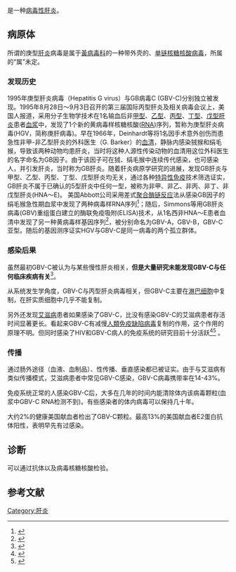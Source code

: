{{dead end|time=2016-04-04T14:58:16+00:00}}
{{lead section|time=2016-04-04T14:58:16+00:00}}
{{NoteTA
|T=zh-cn:庚型肝炎;zh-tw:G型肝炎;zh-hk:庚型肝炎;
|1=zh-cn:甲型;zh-tw:A型;zh-hk:甲型;
|2=zh-cn:症状; zh-tw:徵狀; zh-hk:徵狀;
|3=zh-cn:乙型; zh-tw:B型; zh-hk:乙型;
|4=zh-cn:丙型; zh-tw:C型; zh-hk:丙型;
|5=zh-cn:丁型; zh-tw:D型; zh-hk:丁型;
|6=zh-cn:戊型; zh-tw:E型; zh-hk:戊型;
|7=zh-cn:己型; zh-tw:F型; zh-hk:己型;
|8=zh-cn:庚型; zh-tw:G型; zh-hk:庚型;
|9=zh-cn:GB肝炎; zh-tw:GB肝炎; zh-hk:GB肝炎;
}}
{{medical}}
{{地区用词3
|zh-tw='''G型肝炎'''
|zh-cn='''庚型肝炎'''
|equiv-sg=cn
|equiv-hk=cn
|equiv-mo=cn
|as=译作
|start=，
|end=，
}}是一种[[病毒性肝炎|病毒性肝炎]]。

==病原体==
所谓的庚型[[肝炎|肝炎]]病毒是属于[[黃病毒科|黃病毒科]]的一种带外壳的、[[单链核糖核酸病毒|单链核糖核酸病毒]]，所属的“属”未定。

===发现历史===
1995年庚型肝炎病毒（Hepatitis G virus）与GB病毒C (GBV-C)分别独立被发现。1995年8月28日～9月3日召开的第三届国际丙型肝炎及相关病毒会议上，美国人报道，采用分子生物学技术在1名输血后非[[甲型肝炎|甲型]]、[[乙型肝炎|乙型]]、[[丙型肝炎|丙型]]、[[丁型肝炎|丁型]]、[[戊型肝炎|戊型肝炎]]患者[[血浆|血浆]]中，发现了1个新的黄病毒样核糖核酸([[核糖核酸|RNA]])序列，暂称为庚型肝炎病毒(HGV，简称庚肝病毒)。早在1966年，Deinhardt等将1名因手术意外创伤而患急性非甲-非乙型肝炎的外科医生（G. Barker）的[[血清|血清]]，静脉内感染狨猴和绢毛猴，导致该两种动物均患肝炎，当时将这种人源性传染动物的血清用这位外科医生的名字命名为GB因子。由于该因子可在狨、绢毛猴中连续传代感染，也可感染人，并引发肝炎，当时称为GB肝炎。随着肝炎病原学研究的进展，发现GB肝炎与甲型、乙型、丙型、丁型、戊型肝炎均无关，通过各种[[特异性免疫|特异性免疫]]技术筛选证实，GB肝炎不属于已确认的5型肝炎中任何一型，被称为非甲、非乙、非丙、非丁、非戊型肝炎(HNA～E)。 美国Abbott公司采用差式[[聚合酶链式反应|聚合酶链反应]]法从感染GB因子的绢毛猴急性期血浆中发现了两种病毒样RNA序列<ref name="pmid7724574">{{cite journal  |vauthors=Simons JN, Pilot-Matias TJ, Leary TP, etal |title=Identification of two flavivirus-like genomes in the GB hepatitis agent |journal=Proc. Natl. Acad. Sci. USA |volume=92 |issue=8 |pages=3401–5 |date=1995年4月 |pmid=7724574 |pmc=42174 |doi= 10.1073/pnas.92.8.3401|bibcode=1995PNAS...92.3401S }}</ref>；随后，Simmons等用GB肝炎病毒(GBV)重组蛋白建立的酶联免疫吸附(ELISA)技术，从1名西非HNA～E患者血清中发现了另一种黄病毒样基因序列<ref name="pmid7585124">{{cite journal  |vauthors=Simons JN, Leary TP, Dawson GJ, etal |title=Isolation of Novel Virus-like Sequences Associated with Human Hepatitis |journal=Nat. Med. |volume=1 |issue=6 |pages=564–9 |date=1995年6月 |pmid=7585124 |doi= 10.1038/nm0695-564}}</ref>，被分别命名为GBV-A，GBV-B，GBV-C亚型。随后的基因测序证实HGV与GBV-C是同一病毒的两个孤立群体。

===感染后果===
虽然最初GBV-C被认为与某些慢性肝炎相关，'''但是大量研究未能发现GBV-C与任何临床疾病有关'''<ref name="pmid8618611">{{cite journal |author=Alter, H. J. |title=The Cloning and Clinical Implications of HGV and HGBV-C |journal=N. Engl. J. Med. |volume=334 |issue=23 |pages=1536–7 |date=1996年6月 |pmid=8618611 |doi= 10.1056/NEJM199606063342310}}</ref>。

从系统发生学角度，GBV-C与丙型肝炎病毒相关，但GBV-C主要在[[淋巴细胞|淋巴细胞]]中复制，在肝实质细胞中几乎不能复制。

另外还发现[[艾滋病|艾滋病]]患者如果感染了GBV-C，比没有感染GBV-C的艾滋病患者存活时间显著更长。看起来GBV-C有减慢[[人類免疫缺陷病毒|人類免疫缺陷病毒]]复制的作用，这个作用的原理不明。但同时感染了HIV和GBV-C病人的免疫系统的研究目前十分活跃<ref>{{cite journal |vauthors=Mosam A, Sathar MA, Dawood H, Cassol E, Esterhuizen TM, Coovadia HM |title=Effect of GB Virus C Co-infection on Response to Generic HAART in African Patients with HIV-1 Clade C Infection |journal= AIDS |volume=21 |issue=10 |pages=1377–9 |year=2007 |pmid=17545721 |doi=10.1097/QAD.0b013e3281532cb8}}</ref><ref>{{cite journal  |vauthors=Jung S, Eichenmüller M, Donhauser N, etal |title=HIV Entry Inhibition by the Envelope 2 Glycoprotein of GB Virus C |journal=AIDS |volume=21 |issue=5 |pages=645–7 |year=2007 |pmid=17314528 |doi=10.1097/QAD.0b013e32803277c7}}</ref>
。

===传播===
通过肠外途径（血液、血制品）、性传播、垂直感染都已被证实。由于与艾滋病有类似传播模式，艾滋病患者中常见GBV-C感染，GBV-C病毒携带率在14-43%。

免疫系统正常的人感染GBV-C后，大多在几年的时间内能清除体内该病毒颗粒(血浆中GBV-C RNA检测不到)。有些感染者的体内病毒可以保持几十年。

大约2%的健康美国献血者检出了GBV-C颗粒。最高13%的美国献血者E2蛋白抗体阳性，表明早先有过感染。 

==诊断==
可以通过抗体以及病毒核糖核酸检验。

==参考文献==
{{Reflist|2}}

{{Viral systemic diseases}}

[[Category:肝炎|Category:肝炎]]